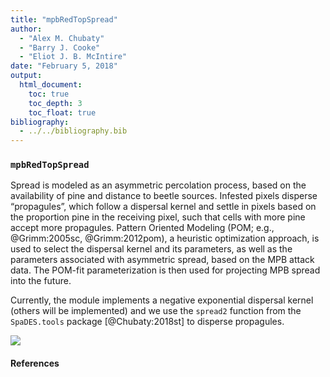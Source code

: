 ```yaml
---
title: "mpbRedTopSpread"
author:
  - "Alex M. Chubaty"
  - "Barry J. Cooke"
  - "Eliot J. B. McIntire"
date: "February 5, 2018"
output:
  html_document:
    toc: true
    toc_depth: 3
    toc_float: true
bibliography:
  - ../../bibliography.bib
---
```


### `mpbRedTopSpread`

Spread is modeled as an asymmetric percolation process, based on the availability of pine and distance to beetle sources.
Infested pixels disperse "propagules", which follow a dispersal kernel and settle in pixels based on the proportion pine in the receiving pixel, such that cells with more pine accept more propagules.
Pattern Oriented Modeling (POM; e.g., @Grimm:2005sc, @Grimm:2012pom), a heuristic optimization approach, is used to select the dispersal kernel and its parameters, as well as the parameters associated with asymmetric spread, based on the MPB attack data.
The POM-fit parameterization is then used for projecting MPB spread into the future.

Currently, the module implements a negative exponential dispersal kernel (others will be implemented) and we use the `spread2` function from the `SpaDES.tools` package [@Chubaty:2018st] to disperse propagules.

![](modules/mpbRedTopSpread/sample_spread.png)

#### References
